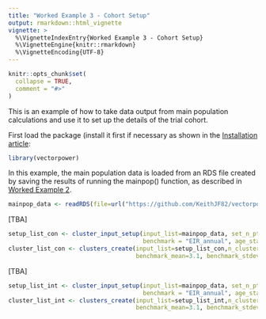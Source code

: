 ```yaml
---
title: "Worked Example 3 - Cohort Setup"
output: rmarkdown::html_vignette
vignette: >
  %\VignetteIndexEntry{Worked Example 3 - Cohort Setup}
  %\VignetteEngine{knitr::rmarkdown}
  %\VignetteEncoding{UTF-8}
---
```


```r
knitr::opts_chunk$set(
  collapse = TRUE,
  comment = "#>"
)
```

This is an example of how to take data output from main population calculations and use it to set up the details of the trial cohort. 

First load the package (install it first if necessary as shown in the [Installation article](https://keithjf82.github.io/vectorpower/articles/B_installation.html):

```r
library(vectorpower)
```

In this example, the main population data is loaded from an RDS file created by saving the results of running the mainpop() function, as described in [Worked Example 2](https://keithjf82.github.io/vectorpower/articles/D_worked_example02.html).

```r
mainpop_data <- readRDS(file=url("https://github.com/KeithJF82/vectorpower/raw/master/inst/extdata/mainpop_data1.Rds"))
```

[TBA]

```r
setup_list_con <- cluster_input_setup(input_list=mainpop_data, set_n_pt=1, set_n_int=1,
                                      benchmark = "EIR_annual", age_start=0.0, age_end=65.0)
cluster_list_con <- clusters_create(input_list=setup_list_con,n_clusters=100,
                                    benchmark_mean=3.1, benchmark_stdev=0.5, int_mean=0.0, int_stdev=0.0)
```

[TBA]

```r
setup_list_int <- cluster_input_setup(input_list=mainpop_data, set_n_pt=1, set_n_int=1,
                                      benchmark = "EIR_annual", age_start=0.0, age_end=65.0)
cluster_list_int <- clusters_create(input_list=setup_list_int,n_clusters=100,
                                    benchmark_mean=3.1, benchmark_stdev=0.5,int_mean=0.1, int_stdev=0.0)
```





